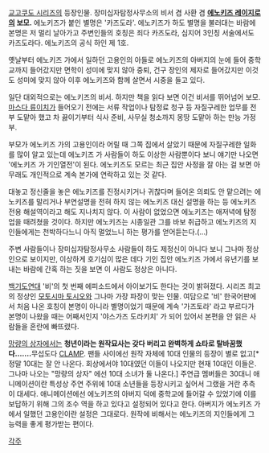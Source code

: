 [[교고쿠도 시리즈]]의 등장인물. 장미십자탐정사무소의 비서 겸 사환 겸 '''[[에노키즈 레이지로]]의 보모.''' 에노키즈가 붙인 별명은 '카즈도라'. 에노키즈가 하도 별명을 불러대는 바람에 본명은 저 멀리 날아가고 주변인들의 호칭은 죄다 카즈도라, 심지어 3인칭 서술에서도 카즈도라다. 에노키즈의 공식 하인 제 1호.

옛날부터 에노키즈 가에서 일하던 고용인의 아들로 에노키즈의 아버지의 눈에 들어 중학교까지 들어갔지만 면학이 성미에 맞지 않아 중퇴, 건구 장인의 제자로 들어갔지만 이것도 성미에 맞지 않아 이후 에노키즈와 함께 살면서 시중을 들고 있다. 

일단 대외적으로는 에노키즈의 비서. 하지만 책을 읽다 보면 이건 비서를 뛰어넘어 보모. [[마스다 류이치]]가 들어오기 전에는 서류 작업이나 탐정료 청구 등 자질구레한 업무를 전부 도맡아 했고 차 끓이기부터 식사 준비, 사무실 청소까지 몽땅 도맡아 하는 만능 가정부.

부모가 에노키즈 가의 고용인이라 어릴 때 그쪽 집에서 살았기 때문에 자질구레한 일화를 많이 알고 있는데 에노키즈 가 사람들이 하도 이상한 사람뿐이다 보니 얘기만 나오면 '에노키즈 가 기인열전'이 된다. 에노키즈도 모르는 최근 집안 사정을 잘 아는 걸 보면 아무래도 개인적으로 계속 본가에 연락하고 있는 것 같다.

대놓고 정신줄을 놓은 에노키즈를 진정시키거나 귀찮다며 들어온 의뢰도 안 맡으려는 에노키즈를 말리거나 부연설명을 전혀 하지 않는 에노키즈 대신 설명을 하는 등 에노키즈 전용 해설역이라고 해도 지나치지 않다. 이 사람이 없었으면 에노키즈는 애저녁에 탐정업을 때려쳤을 것이다. 하지만 에노키즈는 시종일관 그를 바보 취급하고 에노키즈의 지인들에게는 천박하다느니 아직 멀었느니 하는 평가를 얻어듣는다.(…)

주변 사람들이나 장미십자탐정사무소 사람들이 하도 제정신이 아니다 보니 그나마 정상인으로 보이지만, 이상하게 호기심이 많은 데다 기인 집안 에노키즈 가에서 유년기를 보내는 바람에 간혹 하는 짓을 보면 이 사람도 정상은 아니다.

[[백기도연대]] '비'의 첫 번째 에피소드에서 아이보기도 한다는 것이 밝혀졌다. 시리즈 최고의 정상인 [[모토시마 토시오]]와 그나마 가장 파장이 맞는 인물. 
여담으로 '비' 한국어판에서 처음 나온 호칭이 본명이 아니라 별명이었기 때문에 계속 '가즈토라' 라고 부르다가 본명이 나왔을 때는 어째서인지 '야스가즈 도라키치' 가 되어 있어서 본편을 안 읽은 사람들을 혼란에 빠뜨렸다.

[[망량의 상자]]에서는 '''청년이라는 원작묘사는 갖다 버리고 완벽하게 쇼타로 탈바꿈했다……. '''무섭도다 [[CLAMP]]. 팬들 사이에선 원작 자체에 10대 인물의 등장이 별로 없고[* 정말 10대는 잘 안 나온다. 회상에서야 10대였던 이들이 나오지만 현재 10대인 이들은. 그나마 나오는 "망량의 상자" 에선 10대 소녀가 둘 나온다.] 주연급 멤버들은 30대니 애니메이션이란 특성상 주연 주위에 10대 소년들을 등장시키고 싶어서 그랬을 거란 추측이 대세다. 
애니메이션에선 에노키즈의 아버지 덕에 중학교에 들어갈 수 있었기에 이를 보답하기 위해 그의 조수 역을 하고 있다고 설정되어 있다고 한다. 아버지가 에노키즈 가에서 일했던 고용인이란 설정은 그대로다. 원작에 비해서는 에노키즈의 지인들에게 그 능력을 좋게 평가받는 편이다. 

[[각주]]

